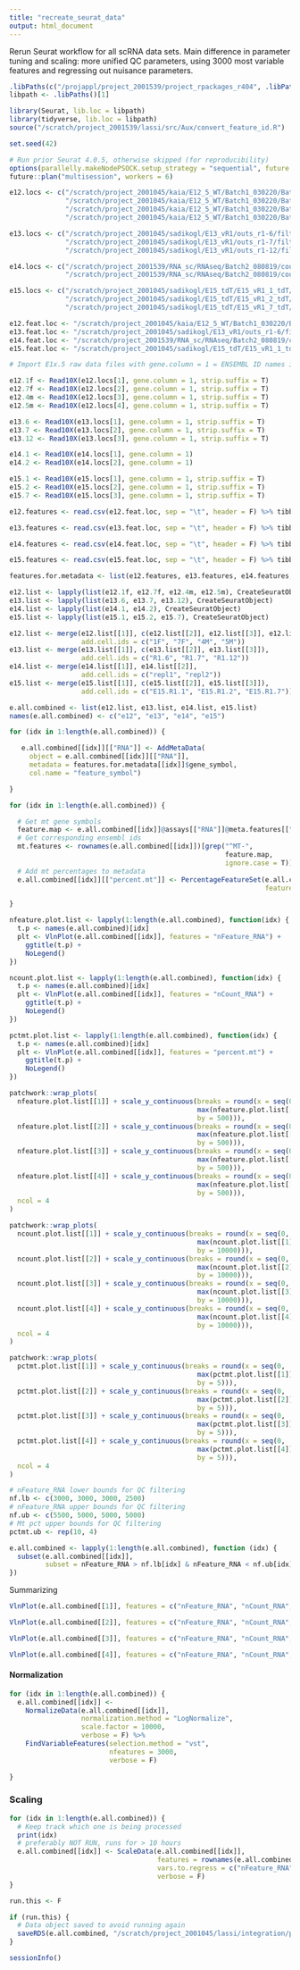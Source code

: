 ```yaml
---
title: "recreate_seurat_data"
output: html_document
---
```


Rerun Seurat workflow for all scRNA data sets. Main difference in parameter tuning and scaling: more unified QC parameters, using 3000 most variable features and regressing out nuisance parameters.


```r
.libPaths(c("/projappl/project_2001539/project_rpackages_r404", .libPaths()))
libpath <- .libPaths()[1]

library(Seurat, lib.loc = libpath)
library(tidyverse, lib.loc = libpath)
source("/scratch/project_2001539/lassi/src/Aux/convert_feature_id.R")

set.seed(42)
```

```r
# Run prior Seurat 4.0.5, otherwise skipped (for reproducibility) 
options(parallelly.makeNodePSOCK.setup_strategy = "sequential", future.globals.maxSize = 12 * 1024 ^ 3, future.seed = T)
future::plan("multisession", workers = 6)
```

```r
e12.locs <- c("/scratch/project_2001045/kaia/E12_5_WT/Batch1_030220/Batch1_030220/count_200227_A00464_0167_BHKLYLDRXX/153-1-F/outs/filtered_feature_bc_matrix/",
              "/scratch/project_2001045/kaia/E12_5_WT/Batch1_030220/Batch1_030220/count_200227_A00464_0167_BHKLYLDRXX/153-7-F/outs/filtered_feature_bc_matrix/",
              "/scratch/project_2001045/kaia/E12_5_WT/Batch1_030220/Batch1_030220/count_200227_A00464_0167_BHKLYLDRXX/153-4-M/outs/filtered_feature_bc_matrix/",
              "/scratch/project_2001045/kaia/E12_5_WT/Batch1_030220/Batch1_030220/count_200227_A00464_0167_BHKLYLDRXX/153-5-M/outs/filtered_feature_bc_matrix/")

e13.locs <- c("/scratch/project_2001045/sadikogl/E13_vR1/outs_r1-6/filtered_feature_bc_matrix",
              "/scratch/project_2001045/sadikogl/E13_vR1/outs_r1-7/filtered_feature_bc_matrix",
              "/scratch/project_2001045/sadikogl/E13_vR1/outs_r1-12/filtered_feature_bc_matrix")

e14.locs <- c("/scratch/project_2001539/RNA_sc/RNAseq/Batch2_080819/count_190828_A00464_0092_AHLFLLDMXX/E14_vR1_1_RNA/outs/filtered_feature_bc_matrix",
              "/scratch/project_2001539/RNA_sc/RNAseq/Batch2_080819/count_190828_A00464_0092_AHLFLLDMXX/E14_vR1_2_RNA/outs/filtered_feature_bc_matrix")

e15.locs <- c("/scratch/project_2001045/sadikogl/E15_tdT/E15_vR1_1_tdT/outs/filtered_feature_bc_matrix",
              "/scratch/project_2001045/sadikogl/E15_tdT/E15_vR1_2_tdT/outs/filtered_feature_bc_matrix",
              "/scratch/project_2001045/sadikogl/E15_tdT/E15_vR1_7_tdT/outs/filtered_feature_bc_matrix")

e12.feat.loc <- "/scratch/project_2001045/kaia/E12_5_WT/Batch1_030220/Batch1_030220/count_200227_A00464_0167_BHKLYLDRXX/153-1-F/outs/filtered_feature_bc_matrix/features.tsv.gz"
e13.feat.loc <- "/scratch/project_2001045/sadikogl/E13_vR1/outs_r1-6/filtered_feature_bc_matrix/genes.tsv"
e14.feat.loc <- "/scratch/project_2001539/RNA_sc/RNAseq/Batch2_080819/count_190828_A00464_0092_AHLFLLDMXX/E14_vR1_1_RNA/outs/filtered_feature_bc_matrix/features.tsv.gz"
e15.feat.loc <- "/scratch/project_2001045/sadikogl/E15_tdT/E15_vR1_1_tdT/outs/filtered_feature_bc_matrix/features.tsv.gz"
```


```r
# Import E1x.5 raw data files with gene.column = 1 = ENSEMBL ID names instead of gene symbols

e12.1f <- Read10X(e12.locs[1], gene.column = 1, strip.suffix = T)
e12.7f <- Read10X(e12.locs[2], gene.column = 1, strip.suffix = T)
e12.4m <- Read10X(e12.locs[3], gene.column = 1, strip.suffix = T)
e12.5m <- Read10X(e12.locs[4], gene.column = 1, strip.suffix = T)

e13.6 <- Read10X(e13.locs[1], gene.column = 1, strip.suffix = T)
e13.7 <- Read10X(e13.locs[2], gene.column = 1, strip.suffix = T)
e13.12 <- Read10X(e13.locs[3], gene.column = 1, strip.suffix = T)

e14.1 <- Read10X(e14.locs[1], gene.column = 1)
e14.2 <- Read10X(e14.locs[2], gene.column = 1)

e15.1 <- Read10X(e15.locs[1], gene.column = 1, strip.suffix = T)
e15.2 <- Read10X(e15.locs[2], gene.column = 1, strip.suffix = T)
e15.7 <- Read10X(e15.locs[3], gene.column = 1, strip.suffix = T)
```

```r
e12.features <- read.csv(e12.feat.loc, sep = "\t", header = F) %>% tibble %>% rename("ENSEMBL_ID" = "V1", "gene_symbol" = "V2", "gene_expression" = "V3")

e13.features <- read.csv(e13.feat.loc, sep = "\t", header = F) %>% tibble %>% rename("ENSEMBL_ID" = "V1", "gene_symbol" = "V2", "gene_expression" = "V3")

e14.features <- read.csv(e14.feat.loc, sep = "\t", header = F) %>% tibble %>% rename("ENSEMBL_ID" = "V1", "gene_symbol" = "V2", "gene_expression" = "V3")

e15.features <- read.csv(e15.feat.loc, sep = "\t", header = F) %>% tibble %>% rename("ENSEMBL_ID" = "V1", "gene_symbol" = "V2", "gene_expression" = "V3")

features.for.metadata <- list(e12.features, e13.features, e14.features, e15.features)
```

```r
e12.list <- lapply(list(e12.1f, e12.7f, e12.4m, e12.5m), CreateSeuratObject)
e13.list <- lapply(list(e13.6, e13.7, e13.12), CreateSeuratObject)
e14.list <- lapply(list(e14.1, e14.2), CreateSeuratObject)
e15.list <- lapply(list(e15.1, e15.2, e15.7), CreateSeuratObject)

e12.list <- merge(e12.list[[1]], c(e12.list[[2]], e12.list[[3]], e12.list[[4]]), 
                  add.cell.ids = c("1F", "7F", "4M", "5M"))
e13.list <- merge(e13.list[[1]], c(e13.list[[2]], e13.list[[3]]),
                  add.cell.ids = c("R1.6", "R1.7", "R1.12"))
e14.list <- merge(e14.list[[1]], e14.list[[2]],
                  add.cell.ids = c("repl1", "repl2"))
e15.list <- merge(e15.list[[1]], c(e15.list[[2]], e15.list[[3]]),
                  add.cell.ids = c("E15.R1.1", "E15.R1.2", "E15.R1.7"))

e.all.combined <- list(e12.list, e13.list, e14.list, e15.list)
names(e.all.combined) <- c("e12", "e13", "e14", "e15")
```

```r
for (idx in 1:length(e.all.combined)) {

   e.all.combined[[idx]][["RNA"]] <- AddMetaData(
     object = e.all.combined[[idx]][["RNA"]],
     metadata = features.for.metadata[[idx]]$gene_symbol,
     col.name = "feature_symbol")

}
```

```r
for (idx in 1:length(e.all.combined)) {

  # Get mt gene symbols
  feature.map <- e.all.combined[[idx]]@assays[["RNA"]]@meta.features[["feature_symbol"]]
  # Get corresponding ensembl ids
  mt.features <- rownames(e.all.combined[[idx]])[grep("^MT-",
                                                      feature.map,
                                                      ignore.case = T)]
  # Add mt percentages to metadata
  e.all.combined[[idx]][["percent.mt"]] <- PercentageFeatureSet(e.all.combined[[idx]],
                                                                features = mt.features)

}
```

```r
nfeature.plot.list <- lapply(1:length(e.all.combined), function(idx) {
  t.p <- names(e.all.combined)[idx]
  plt <- VlnPlot(e.all.combined[[idx]], features = "nFeature_RNA") + 
    ggtitle(t.p) +
    NoLegend()
})

ncount.plot.list <- lapply(1:length(e.all.combined), function(idx) {
  t.p <- names(e.all.combined)[idx]
  plt <- VlnPlot(e.all.combined[[idx]], features = "nCount_RNA") + 
    ggtitle(t.p) +
    NoLegend()
})

pctmt.plot.list <- lapply(1:length(e.all.combined), function(idx) {
  t.p <- names(e.all.combined)[idx]
  plt <- VlnPlot(e.all.combined[[idx]], features = "percent.mt") + 
    ggtitle(t.p) +
    NoLegend()
})

```

```r
patchwork::wrap_plots(
  nfeature.plot.list[[1]] + scale_y_continuous(breaks = round(x = seq(0,
                                               max(nfeature.plot.list[[1]]$data$nFeature_RNA),
                                               by = 500))),
  nfeature.plot.list[[2]] + scale_y_continuous(breaks = round(x = seq(0,
                                               max(nfeature.plot.list[[2]]$data$nFeature_RNA),
                                               by = 500))),
  nfeature.plot.list[[3]] + scale_y_continuous(breaks = round(x = seq(0,
                                               max(nfeature.plot.list[[3]]$data$nFeature_RNA),
                                               by = 500))),
  nfeature.plot.list[[4]] + scale_y_continuous(breaks = round(x = seq(0,
                                               max(nfeature.plot.list[[4]]$data$nFeature_RNA),
                                               by = 500))),
  ncol = 4
)
```

```r
patchwork::wrap_plots(
  ncount.plot.list[[1]] + scale_y_continuous(breaks = round(x = seq(0,
                                               max(ncount.plot.list[[1]]$data$nCount_RNA),
                                               by = 10000))),
  ncount.plot.list[[2]] + scale_y_continuous(breaks = round(x = seq(0,
                                               max(ncount.plot.list[[2]]$data$nCount_RNA),
                                               by = 10000))),
  ncount.plot.list[[3]] + scale_y_continuous(breaks = round(x = seq(0,
                                               max(ncount.plot.list[[3]]$data$nCount_RNA),
                                               by = 10000))),
  ncount.plot.list[[4]] + scale_y_continuous(breaks = round(x = seq(0,
                                               max(ncount.plot.list[[4]]$data$nCount_RNA),
                                               by = 10000))),
  ncol = 4
)
```

```r
patchwork::wrap_plots(
  pctmt.plot.list[[1]] + scale_y_continuous(breaks = round(x = seq(0,
                                               max(pctmt.plot.list[[1]]$data$percent.mt),
                                               by = 5))),
  pctmt.plot.list[[2]] + scale_y_continuous(breaks = round(x = seq(0,
                                               max(pctmt.plot.list[[2]]$data$percent.mt),
                                               by = 5))),
  pctmt.plot.list[[3]] + scale_y_continuous(breaks = round(x = seq(0,
                                               max(pctmt.plot.list[[3]]$data$percent.mt),
                                               by = 5))),
  pctmt.plot.list[[4]] + scale_y_continuous(breaks = round(x = seq(0,
                                               max(pctmt.plot.list[[4]]$data$percent.mt),
                                               by = 5))),
  ncol = 4
)
```

```r
# nFeature_RNA lower bounds for QC filtering
nf.lb <- c(3000, 3000, 3000, 2500)
# nFeature_RNA upper bounds for QC filtering
nf.ub <- c(5500, 5000, 5000, 5000)
# Mt pct upper bounds for QC filtering
pctmt.ub <- rep(10, 4)

e.all.combined <- lapply(1:length(e.all.combined), function (idx) {
  subset(e.all.combined[[idx]],
         subset = nFeature_RNA > nf.lb[idx] & nFeature_RNA < nf.ub[idx] & percent.mt < pctmt.ub[idx])
})
```

Summarizing

```r
VlnPlot(e.all.combined[[1]], features = c("nFeature_RNA", "nCount_RNA", "percent.mt"), ncol = 3)
```

```r
VlnPlot(e.all.combined[[2]], features = c("nFeature_RNA", "nCount_RNA", "percent.mt"), ncol = 3)
```

```r
VlnPlot(e.all.combined[[3]], features = c("nFeature_RNA", "nCount_RNA", "percent.mt"), ncol = 3)
```

```r
VlnPlot(e.all.combined[[4]], features = c("nFeature_RNA", "nCount_RNA", "percent.mt"), ncol = 3)
```

#### Normalization

```r
for (idx in 1:length(e.all.combined)) {
  e.all.combined[[idx]] <-
    NormalizeData(e.all.combined[[idx]],
                  normalization.method = "LogNormalize",
                  scale.factor = 10000,
                  verbose = F) %>% 
    FindVariableFeatures(selection.method = "vst",
                         nfeatures = 3000,
                         verbose = F)
    
}
```

### Scaling

```r
for (idx in 1:length(e.all.combined)) {
  # Keep track which one is being processed
  print(idx)
  # preferably NOT RUN, runs for > 10 hours
  e.all.combined[[idx]] <- ScaleData(e.all.combined[[idx]],
                                     features = rownames(e.all.combined[[idx]]),
                                     vars.to.regress = c("nFeature_RNA", "nCount_RNA", "percent.mt"),
                                     verbose = F)
}
```

```r
run.this <- F

if (run.this) {
  # Data object saved to avoid running again
  saveRDS(e.all.combined, "/scratch/project_2001045/lassi/integration/pipeline_remodel/Seurat_integration/data/e_all_rescaled_regress_nuisance.Rds")  
}
```

```r
sessionInfo()
```